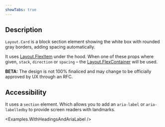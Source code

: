 ```yaml
---
showTabs: true
---
```



## Description

`Layout.Card` is a block section element showing the white box with rounded gray borders, adding spacing automatically.

It uses [Layout.FlexItem](/uilib/components/layout/FlexItem) under the hood. When one of these props where given, `stack`, `direction` or `spacing` – the [Layout.FlexContainer](/uilib/components/layout/FlexContainer) will be used.

**BETA:** The design is not 100% finaliced and may change to be officially approved by UX through an RFC.

## Accessibility

It uses a `section` element. Which allows you to add an `aria-label` or `aria-labelledby` to provide screen readers with landmarks.

<Examples.WithHeadingsAndAriaLabel />
